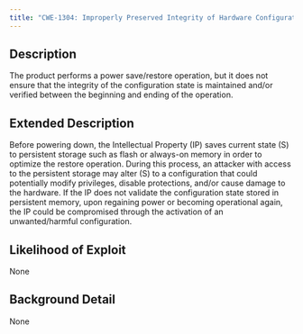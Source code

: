 ```yaml
---
title: "CWE-1304: Improperly Preserved Integrity of Hardware Configuration State During a Power Save/Restore Operation"
---
```


## Description
The product performs a power save/restore
            operation, but it does not ensure that the integrity of
            the configuration state is maintained and/or verified between
	    the beginning and ending of the operation.

## Extended Description

Before powering down, the Intellectual
                Property (IP) saves current state (S) to persistent
                storage such as flash or always-on memory in order to
                optimize the restore operation.  During this process,
                an attacker with access to the persistent storage may
                alter (S) to a configuration that could potentially
                modify privileges, disable protections, and/or cause
                damage to the hardware. If the IP does not validate
                the configuration state stored in persistent memory,
                upon regaining power or becoming operational again,
                the IP could be compromised through the activation of
                an unwanted/harmful configuration.
                


## Likelihood of Exploit
None

## Background Detail
None
        